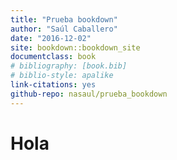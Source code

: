 ```yaml
---
title: "Prueba bookdown"
author: "Saúl Caballero"
date: "2016-12-02"
site: bookdown::bookdown_site
documentclass: book
# bibliography: [book.bib]
# biblio-style: apalike
link-citations: yes
github-repo: nasaul/prueba_bookdown
---
```


# Hola